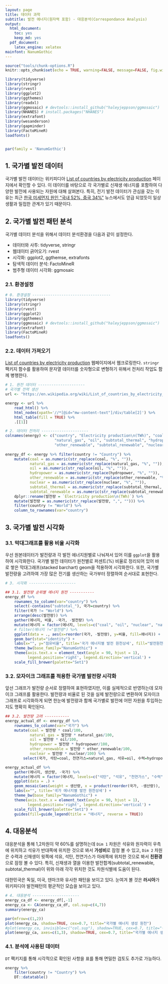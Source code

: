 ```yaml
---
layout: page
title: 데이터 과학
subtitle: 발전 에너지(원자력 포함) - 대응분석(Correspondance Analysis)
output:
  html_document: 
    toc: yes
    keep_md: yes
  pdf_document:
    latex_engine: xelatex
mainfont: NanumGothic
---
```


```r
source("tools/chunk-options.R")
knitr::opts_chunk$set(echo = TRUE, warning=FALSE, message=FALSE, fig.width=12)

library(tidyverse)
library(stringr)
library(rvest)
library(ggplot2)
library(ggthemes)
library(readxl)
library(ggmosaic) # devtools::install_github("haleyjeppson/ggmosaic")
library(NHANES) # install.packages("NHANES")
library(extrafont)
library(wesanderson)
library(gapminder)
library(FactoMineR)
loadfonts()


par(family = 'NanumGothic')
```

## 1. 국가별 발전 데이터 {#data}

국가별 발전 데이터는 위키피디아 [List of countries by electricity production](https://en.wikipedia.org/wiki/List_of_countries_by_electricity_production) 페이지에서 
확인할 수 있다. 이 데이터를 바탕으로 각 국가별로 신재생 에너지를 포함하여 다양한 발전에 사용되는 자원에 대해 살펴본다.
특히, 전기 발전 데이터가 관심을 갖는 이유는 최근 [한국 미세먼지 원인 “국내 52%, 중국 34%”](http://news.kbs.co.kr/news/view.do?ncd=3519126&ref=D) 뉴스에서도 얻급 되었듯이 일상생활과 밀접한 관계가 있기 때문이다.


## 2.  국가별 발전 패턴 분석 {#production-analysis}

국가별 데이터 분석을 위해서 데이터 분석환경을 다음과 같이 설정한다.

- 데이터와 사투: tidyverse, stringr
- 웹데이터 긁어오기: rvest
- 시각화: ggplot2, ggthemse, extrafonts
- 탐색적 데이터 분석: FactoMineR
- 범주형 데이터 시각화: ggmosaic

### 2.1. 환경설정 {#setting}

``` r
# 0. 환경설정 -----------------------------------
library(tidyverse)
library(stringr)
library(rvest)
library(ggplot2)
library(ggthemes)
library(ggmosaic) # devtools::install_github("haleyjeppson/ggmosaic")
library(extrafont)
library(FactoMineR)
loadfonts()
```

### 2.2. 데이터 가져오기 {#ingest}

[List of countries by electricity production](https://en.wikipedia.org/wiki/List_of_countries_by_electricity_production) 웹페이지에서 
웹크로링한다. `stringr` 팩키지 함수를 활용하여 문자열 데이터를 숫자형으로 변형하기 위해서 전처리 작업도 함께 병행한다.

``` r
# 1. 원전 데이터 ---------------------
# 국가별 전력 생산
url <- "https://en.wikipedia.org/wiki/List_of_countries_by_electricity_production"

energy <- url %>%
    read_html() %>%
    html_nodes(xpath='//*[@id="mw-content-text"]/div/table[2]') %>%
    html_table(fill = TRUE) %>% 
    .[[1]]

# 2. 데이터 전처리 ---------------------
colnames(energy) <- c("country", "Electricity production\n(TWh)", "coal", 
                      "natural_gas", "oil", "subtotal_thermal", "hydropower", 
                      "other_renewable", "subtotal_renewable", "nuclear")
  
energy_df <- energy %>% filter(country != "Country") %>% 
    mutate(coal = as.numeric(str_replace(coal, "%", "")),
           natural_gas = as.numeric(str_replace(natural_gas, "%", "")),
           oil = as.numeric(str_replace(oil, "%", "")),
           hydropower = as.numeric(str_replace(hydropower, "%", "")),
           other_renewable = as.numeric(str_replace(other_renewable, "%", "")),
           nuclear = as.numeric(str_replace(nuclear, "%", "")),
           subtotal_thermal = as.numeric(str_replace(subtotal_thermal, "%", "")),
           subtotal_renewable = as.numeric(str_replace(subtotal_renewable, "%", ""))) %>% 
    dplyr::rename(발전량 = `Electricity production\n(TWh)`) %>% 
    mutate(발전량 = as.numeric(str_replace(발전량, ",", ""))) %>% 
    filter(country != "World") %>% 
    column_to_rownames(var="country")
```

## 3. 국가별 발전 시각화 {#mosaic-viz}

### 3.1. 막대그래프를 활용 비율 시각화 {#stacked-barchart}

우선 원본데이터가 발전량과 각 발전 에너지원별로 나눠져서 있어 이를 `ggplot`을 활용하여 시각화한다. 
국가별 발전 데이터가 원천별로 퍼센트(%) 비율로 정리되어 있어 바로 쌓은 막대그래프(stacked barchart) geom을 적용하여 시각화한다. 또한, 국가별 발전량을 고려하여 가장 많은 전기를 생산하는 국가부터 정렬하여 순서대로 표현한다.

``` r
# 3. 시각화 ---------------------

## 3.1. 발전량 순위별 에너지 원천 -----------
energy_df %>% 
    rownames_to_column(var="country") %>% 
    select(-contains("subtotal_"), 국가=country) %>% 
    filter(국가 != "World") %>% 
    arrange(desc(발전량)) %>% 
    gather(에너지, 비율, -국가, -발전량) %>% 
    mutate(에너지 = factor(에너지, levels=c("coal", "oil", "nuclear", "natural_gas", "hydropower", "other_renewable"))) %>% 
    # filter(에너지 !="발전량") %>% 
    ggplot(data = ., aes(x=reorder(국가, -발전량), y=비율, fill=에너지)) +
    geom_bar(stat="identity") +
    labs(x="", y="점유비율", title='국가 에너지별 발전 원천상세', fill="발전원천") + 
    theme_bw(base_family="NanumGothic") +
    theme(axis.text.x = element_text(angle = 90, hjust = 1),
          legend.position='right', legend.direction='vertical') +
    scale_fill_brewer(palette="Set1")

```

### 3.2. 모자이크 그래프를 적용한 국가별 발전량 시각화 {#mosaic-viz}

앞선 그래프가 발전량 순서로 정렬하여 표현하였지만, 이를 실제적으로 반영하는데 모자이크 그래프를 활용한다.
발전량과 비율로 된 것을 실제 발전량으로 변환하여 모자이크 그래프로 시각화하게 되면 한눈에 발전량과 함께 
국가별로 발전에 어떤 자원을 투입하는지도 명확히 확인된다.

``` r
## 3.2. 발전량 고려 -----------
energy_actual_df <- energy_df %>% 
    rownames_to_column(var="국가") %>% 
    mutate(coal = 발전량 * coal/100,
           natural_gas = 발전량 * natural_gas/100,
           oil = 발전량 * oil/100,
           hydropower = 발전량 * hydropower/100,
           other_renewable = 발전량 * other_renewable/100,
           nuclear = 발전량 * nuclear/100) %>% 
        select(국가, 석탄=coal, 천연가스=natural_gas, 석유=oil, 수력=hydropower, 신재생=other_renewable, 원자력=nuclear)

energy_actual_df %>% 
    gather(에너지, 생산량, -국가) %>% 
    mutate(에너지 = factor(에너지, levels=c("석탄", "석유", "천연가스", "수력", "신재생", "원자력"))) %>% 
    ggplot(data = .) +
    geom_mosaic(aes(weight = 생산량, x = product(reorder(국가, -생산량)), fill=factor(에너지)), na.rm=TRUE) +
    labs(x="", title='국가 에너지별 발전 원천상세') + 
    theme_bw(base_family="NanumGothic") +
    theme(axis.text.x = element_text(angle = 90, hjust = 1),
          legend.position='right', legend.direction='vertical') +
    scale_fill_brewer(palette="Set1") +
    guides(fill=guide_legend(title = "에너지", reverse = TRUE))
```

## 4. 대응분석 {#ca}

대응분석을 통해 1,2차원이 약 60%를 설명하는데 `Dim 1` 차원은 석유와 원자력이 우측에 위치하고 석유가 반대쪽에 위치한 것으로 봐서 **가성비**로 잠정 볼 수 있고, `Dim 2` 차원은 수력과 신재생이 윗쪽에 석유, 석탄, 천연가스가 아래쪽에 위치한 것으로 봐서 **친환경**으로 잠정 볼 수 있다. 특히, 신재생과 열을 이용한 발전합계(subtotal_renewable, subtotal_thermal)이 위와 아래 각각 위치한 것도 차원식별에 도움이 된다.

대한민국은 독일, 미국, 덴마크와 유사한 패턴을 보이고 있다. 눈여겨 볼 것은 **러시아**가 위키피디아 발전패턴의 평균적인 모습을 보이고 있다.

``` r
# 4. 대응분석 ---------------------
energy_ca_df <- energy_df[,-1]
energy_ca <- CA(energy_ca_df, col.sup=c(4,7))
summary(energy_ca)

par(mfrow=c(1,2))
plot(energy_ca, shadow=TRUE, cex=0.7, title="국가별 에너지 생성 원천")
#plot(energy_ca, invisible=c("col.sup"), shadow=TRUE, cex=0.7, title="국가별 에너지 생성 원천")
plot(energy_ca, axes=c(1,3), shadow=TRUE, cex=0.7, title="국가별 에너지 생성 원천")
```

### 4.1. 분석에 사용된 데이터 {#ca-table}

`DT` 팩키지를 통해 시각적으로 확인된 사항을 표를 통해 면밀한 검토도 추가로 가능하다.

``` r
energy %>% 
    filter(country != "Country") %>% 
    DT::datatable()
```